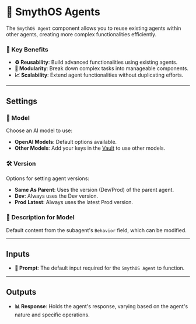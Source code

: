 # 🤖 SmythOS Agents

The `SmythOS Agent` component allows you to reuse existing agents within other agents, creating more complex functionalities efficiently.

### 🌟 Key Benefits

- **♻️ Reusability**: Build advanced functionalities using existing agents.
- **🧩 Modularity**: Break down complex tasks into manageable components.
- **📈 Scalability**: Extend agent functionalities without duplicating efforts.

<Arcade  src="https://demo.arcade.software/nBV1imZ1ZW7UyrhPH3ud?embed&embed_mobile=tab&embed_desktop=inline&show_copy_link=true" title="Arcade Flow (Mon Feb 24 2025)" />

---

## Settings

### 🧬 Model

Choose an AI model to use:
- **OpenAI Models**: Default options available.
- **Other Models**: Add your keys in the [Vault](core_concepts/keysManagement.md)  to use other models.

### 🛠️ Version

Options for setting agent versions:
- **Same As Parent**: Uses the version (Dev/Prod) of the parent agent.
- **Dev**: Always uses the Dev version.
- **Prod Latest**: Always uses the latest Prod version.

### 📝 Description for Model

Default content from the subagent's `Behavior` field, which can be modified.

---

## Inputs

- **🔎 Prompt**: The default input required for the `SmythOS Agent` to function.

---

## Outputs

- **📊 Response**: Holds the agent's response, varying based on the agent's nature and specific operations.